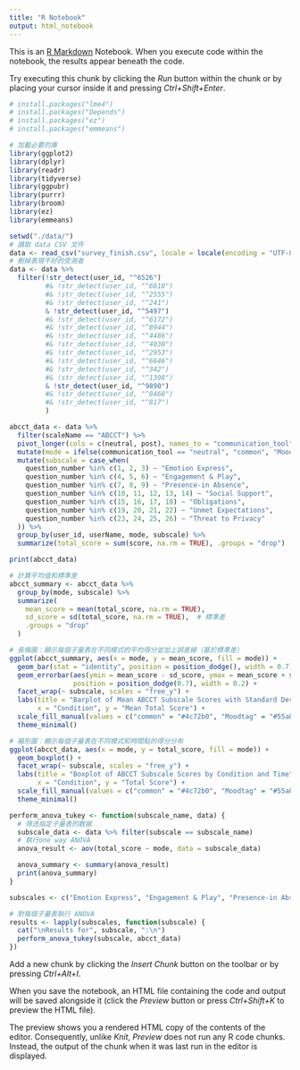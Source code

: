 ```yaml
---
title: "R Notebook"
output: html_notebook
---
```


This is an [R Markdown](http://rmarkdown.rstudio.com) Notebook. When you execute code within the notebook, the results appear beneath the code. 

Try executing this chunk by clicking the *Run* button within the chunk or by placing your cursor inside it and pressing *Ctrl+Shift+Enter*. 
```r
# install.packages("lme4")
# install.packages("Depends")
# install.packages("ez")
# install.packages("emmeans")

```

```r
# 加載必要的庫
library(ggplot2)
library(dplyr)
library(readr)
library(tidyverse)
library(ggpubr)
library(purrr)
library(broom)
library(ez)
library(emmeans)

```
```r
setwd("./data/")
# 讀取 data CSV 文件
data <- read_csv("survey_finish.csv", locale = locale(encoding = "UTF-8"))
# 刪掉表現不好的受測者
data <- data %>%
  filter(!str_detect(user_id, "^6526") 
         #& !str_detect(user_id, "^6610")
         #& !str_detect(user_id, "^2555")
         #& !str_detect(user_id, "^241")
         & !str_detect(user_id, "^5497")
         #& !str_detect(user_id, "^6172")
         #& !str_detect(user_id, "^8944")
         #& !str_detect(user_id, "^4486")
         #& !str_detect(user_id, "^4030")
         #& !str_detect(user_id, "^2953")
         #& !str_detect(user_id, "^6646")
         #& !str_detect(user_id, "^342")
         #& !str_detect(user_id, "^1398")
         & !str_detect(user_id, "^9890")
         #& !str_detect(user_id, "^8468")
         #& !str_detect(user_id, "^817")
         )

abcct_data <- data %>%
  filter(scaleName == "ABCCT") %>%
  pivot_longer(cols = c(neutral, post), names_to = "communication_tool", values_to = "score") %>%
  mutate(mode = ifelse(communication_tool == "neutral", "common", "Moodtag")) %>%
  mutate(subscale = case_when(
    question_number %in% c(1, 2, 3) ~ "Emotion Express",
    question_number %in% c(4, 5, 6) ~ "Engagement & Play",
    question_number %in% c(7, 8, 9) ~ "Presence-in Absence",
    question_number %in% c(10, 11, 12, 13, 14) ~ "Social Support",
    question_number %in% c(15, 16, 17, 18) ~ "Obligations",
    question_number %in% c(19, 20, 21, 22) ~ "Unmet Expectations",
    question_number %in% c(23, 24, 25, 26) ~ "Threat to Privacy"
  )) %>%
  group_by(user_id, userName, mode, subscale) %>%
  summarize(total_score = sum(score, na.rm = TRUE), .groups = "drop")

print(abcct_data)
```
```r
# 計算平均值和標準差
abcct_summary <- abcct_data %>%
  group_by(mode, subscale) %>%
  summarize(
    mean_score = mean(total_score, na.rm = TRUE),
    sd_score = sd(total_score, na.rm = TRUE),  # 標準差
    .groups = "drop"
  )

# 長條圖：顯示每個子量表在不同模式的平均得分並加上誤差線（基於標準差）
ggplot(abcct_summary, aes(x = mode, y = mean_score, fill = mode)) +
  geom_bar(stat = "identity", position = position_dodge(), width = 0.7) + 
  geom_errorbar(aes(ymin = mean_score - sd_score, ymax = mean_score + sd_score),
                position = position_dodge(0.7), width = 0.2) +
  facet_wrap(~ subscale, scales = "free_y") +
  labs(title = "Barplot of Mean ABCCT Subscale Scores with Standard Deviation Error Bars",
       x = "Condition", y = "Mean Total Score") +
  scale_fill_manual(values = c("common" = "#4c72b0", "Moodtag" = "#55a868")) + 
  theme_minimal()

# 箱形圖：顯示每個子量表在不同模式和時間點的得分分布
ggplot(abcct_data, aes(x = mode, y = total_score, fill = mode)) +
  geom_boxplot() +
  facet_wrap(~ subscale, scales = "free_y") +
  labs(title = "Boxplot of ABCCT Subscale Scores by Condition and Time",
       x = "Condition", y = "Total Score") +
  scale_fill_manual(values = c("common" = "#4c72b0", "Moodtag" = "#55a868")) + 
  theme_minimal()

```



```r
perform_anova_tukey <- function(subscale_name, data) {
  # 筛选指定子量表的数据
  subscale_data <- data %>% filter(subscale == subscale_name)
  # 執行one way ANOVA
  anova_result <- aov(total_score ~ mode, data = subscale_data)

  anova_summary <- summary(anova_result)
  print(anova_summary)
}

subscales <- c("Emotion Express", "Engagement & Play", "Presence-in Absence", "Social Support" , "Obligations" ,"Unmet Expectations" ,"Threat to Privacy")

# 對每個子量表執行 ANOVA
results <- lapply(subscales, function(subscale) {
  cat("\nResults for", subscale, ":\n")
  perform_anova_tukey(subscale, abcct_data)
})
```


Add a new chunk by clicking the *Insert Chunk* button on the toolbar or by pressing *Ctrl+Alt+I*.

When you save the notebook, an HTML file containing the code and output will be saved alongside it (click the *Preview* button or press *Ctrl+Shift+K* to preview the HTML file).

The preview shows you a rendered HTML copy of the contents of the editor. Consequently, unlike *Knit*, *Preview* does not run any R code chunks. Instead, the output of the chunk when it was last run in the editor is displayed.
